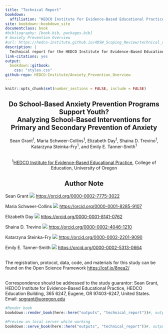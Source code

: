 ```yaml
--- 
title: "Technical Report"
bookdown: 
  affiliation: "HEDCO Institute for Evidence-Based Educational Practice, College of Education, University of Oregon"
site: bookdown::bookdown_site
documentclass: book
#bibliography: [book.bib, packages.bib]
# Anxiety Prevention Overview
#url: https://hedco-institute.github.io/4DSW_Scoping_Review/technical_report/
description: |
  Technical report for the HEDCO Institute for Evidence-Based Educational Practice's Systematic Review on School-Based Anxiety Prevention.
link-citations: yes
output:
  bookdown::gitbook:
    css: "styles.css"
github-repo: HEDCO-Institute/Anxiety_Prevention_Overview
---
```


```r
knitr::opts_chunk$set(number_sections = FALSE, include = FALSE)

```

<div style="text-align: center;">

# Do School-Based Anxiety Prevention Programs Support Youth? <br> Analyzing School-Based Interventions for Primary and Secondary Prevention of Anxiety  {.unnumbered}


Sean Grant^1^, Maria Schweer-Collins^1^, Elizabeth Day^1^, Shaina D. Trevino^1^, Katarzyna Steinka-Fry^1^, and Emily E. Tanner-Smith^1^  

<br>
^1^[HEDCO Institute for Evidence-Based Educational Practice](https://hedcoinstitute.uoregon.edu/), 
College of Education, University of Oregon

## Author Note {.unnumbered .notoc}

</div>

 Sean Grant ![](images/orcid.png) [https://orcid.org/0000-0002-7775-3022](https://orcid.org/0000-0002-7775-3022)
 
 Maria Schweer-Collins ![](images/orcid.png) [https://orcid.org/0000-0001-8285-9107](https://orcid.org/0000-0001-8285-9107)
 
 Elizabeth Day ![](images/orcid.png) [https://orcid.org/0000-0001-8141-0762](https://orcid.org/0000-0001-8141-0762)
 
 Shaina D. Trevino ![](images/orcid.png) [https://orcid.org/0000-0002-4046-1210](https://orcid.org/0000-0002-4046-1210)
 
 Katarzyna Steinka-Fry ![](images/orcid.png) [https://orcid.org/0000-0002-2201-9090](https://orcid.org/0000-0002-2201-9090)
 
 Emily E. Tanner-Smith ![](images/orcid.png) [https://orcid.org/0000-0002-5313-0664](https://orcid.org/0000-0002-5313-0664)

<br>
The registration, protocol, data, code, and materials for this study can be found on the Open Science Framework [https://osf.io/8nea2/](https://osf.io/8nea2/)

<br>
Correspondence should be addressed to the study guarantor: Sean Grant, HEDCO Institute for Evidence-Based Educational Practice, HEDCO Education Building, 365 6247, Eugene, OR 97403-6247, United States. Email: [spgrant@uoregon.edu](mailto:spgrant@uoregon.edu)


```r
#Render book
bookdown::render_book(here::here("outputs", "technical_report"))#, output_dir = here::here("outputs", "technical_report", "_book"))

```

```r
#Preview on local server while working
bookdown::serve_book(here::here("outputs", "technical_report"))#, output_dir = here::here("outputs", "technical_report", "_book"))
```

